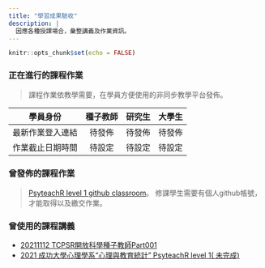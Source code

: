 ```yaml
---
title: "學習成果驗收"
description: |
  因應各種授課場合，彙整講義及作業資訊。
---
```


```r
knitr::opts_chunk$set(echo = FALSE)
```

### 正在進行的課程作業

> 課程作業依教學需要，在學員方便使用的非同步教學平台發佈。

|學員身份|種子教師|研究生|大學生|
|---|:---:|:---:|:---:|
|最新作業登入連結| 待發佈 | 待發佈 | 待發佈 |
|作業截止日期時間| 待設定 | 待設定 | 待設定 |


### 曾發佈的課程作業

> [PsyteachR level 1 github classroom](https://classroom.github.com/classrooms/88956273-rstat-project-ncku-2021fall)。 修課學生需要有個人github帳號，才能取得以及繳交作業。



### 曾使用的課程講義

- [20211112 TCPSR開放科學種子教師Part001](/power-analysis-dummy/)
- [2021 成功大學心理學系“心理與教育統計” PsyteachR level 1( 未完成)](/ug-tactic/)
